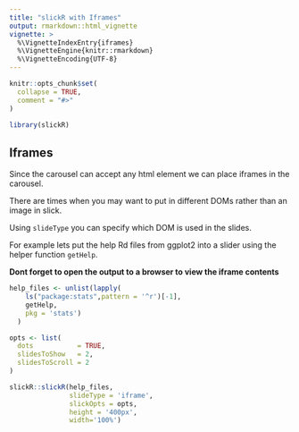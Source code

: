 ```yaml
---
title: "slickR with Iframes"
output: rmarkdown::html_vignette
vignette: >
  %\VignetteIndexEntry{iframes}
  %\VignetteEngine{knitr::rmarkdown}
  %\VignetteEncoding{UTF-8}
---
```


```r
knitr::opts_chunk$set(
  collapse = TRUE,
  comment = "#>"
)
```

```r
library(slickR)
```

## Iframes
  
Since the carousel can accept any html element we can place iframes in the carousel.
  
There are times when you may want to put in different DOMs rather than an image in slick. 

Using `slideType` you can specify which DOM is used in the slides. 
  
For example lets put the help Rd files from ggplot2 into a slider using the helper function `getHelp`.

__Dont forget to open the output to a browser to view the iframe contents__

```r
help_files <- unlist(lapply(
    ls("package:stats",pattern = '^r')[-1],
    getHelp,
    pkg = 'stats')
  )

opts <- list(
  dots           = TRUE,
  slidesToShow   = 2,
  slidesToScroll = 2
)

slickR::slickR(help_files,
               slideType = 'iframe',
               slickOpts = opts,
               height = '400px',
               width='100%')
```